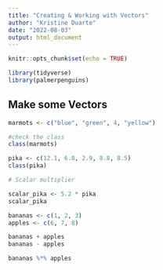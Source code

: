 ```yaml
---
title: "Creating & Working with Vectors"
author: "Kristine Duarte"
date: "2022-08-03"
output: html_document
---
```


```r
knitr::opts_chunk$set(echo = TRUE)
```

```r
library(tidyverse)
library(palmerpenguins)

```

## Make some Vectors

```r
marmots <- c("blue", "green", 4, "yellow")

#check the class
class(marmots)
```

```r
pika <- c(12.1, 6.8, 2.9, 8.8, 8.5)
class(pika)

# Scalar multiplier

scalar_pika <- 5.2 * pika
scalar_pika 

```

```r
bananas <- c(1, 2, 3)
apples <- c(6, 7, 8)

bananas + apples
bananas - apples

bananas %*% apples



```

